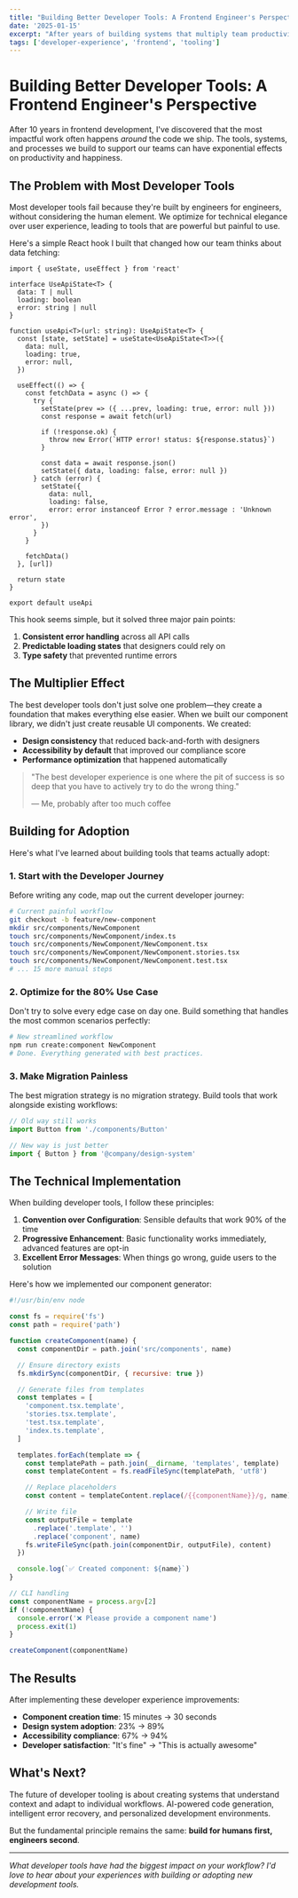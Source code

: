 ```yaml
---
title: "Building Better Developer Tools: A Frontend Engineer's Perspective"
date: '2025-01-15'
excerpt: "After years of building systems that multiply team productivity, here's what I've learned about creating developer tools that teams actually want to use."
tags: ['developer-experience', 'frontend', 'tooling']
---
```


# Building Better Developer Tools: A Frontend Engineer's Perspective

After 10 years in frontend development, I've discovered that the most impactful work often happens _around_ the code we ship. The tools, systems, and processes we build to support our teams can have exponential effects on productivity and happiness.

## The Problem with Most Developer Tools

Most developer tools fail because they're built by engineers for engineers, without considering the human element. We optimize for technical elegance over user experience, leading to tools that are powerful but painful to use.

Here's a simple React hook I built that changed how our team thinks about data fetching:

```tsx
import { useState, useEffect } from 'react'

interface UseApiState<T> {
  data: T | null
  loading: boolean
  error: string | null
}

function useApi<T>(url: string): UseApiState<T> {
  const [state, setState] = useState<UseApiState<T>>({
    data: null,
    loading: true,
    error: null,
  })

  useEffect(() => {
    const fetchData = async () => {
      try {
        setState(prev => ({ ...prev, loading: true, error: null }))
        const response = await fetch(url)

        if (!response.ok) {
          throw new Error(`HTTP error! status: ${response.status}`)
        }

        const data = await response.json()
        setState({ data, loading: false, error: null })
      } catch (error) {
        setState({
          data: null,
          loading: false,
          error: error instanceof Error ? error.message : 'Unknown error',
        })
      }
    }

    fetchData()
  }, [url])

  return state
}

export default useApi
```

This hook seems simple, but it solved three major pain points:

1. **Consistent error handling** across all API calls
2. **Predictable loading states** that designers could rely on
3. **Type safety** that prevented runtime errors

## The Multiplier Effect

The best developer tools don't just solve one problem—they create a foundation that makes everything else easier. When we built our component library, we didn't just create reusable UI components. We created:

- **Design consistency** that reduced back-and-forth with designers
- **Accessibility by default** that improved our compliance score
- **Performance optimization** that happened automatically

> "The best developer experience is one where the pit of success is so deep that you have to actively try to do the wrong thing."
>
> — Me, probably after too much coffee

## Building for Adoption

Here's what I've learned about building tools that teams actually adopt:

### 1. Start with the Developer Journey

Before writing any code, map out the current developer journey:

```bash
# Current painful workflow
git checkout -b feature/new-component
mkdir src/components/NewComponent
touch src/components/NewComponent/index.ts
touch src/components/NewComponent/NewComponent.tsx
touch src/components/NewComponent/NewComponent.stories.tsx
touch src/components/NewComponent/NewComponent.test.tsx
# ... 15 more manual steps
```

### 2. Optimize for the 80% Use Case

Don't try to solve every edge case on day one. Build something that handles the most common scenarios perfectly:

```bash
# New streamlined workflow
npm run create:component NewComponent
# Done. Everything generated with best practices.
```

### 3. Make Migration Painless

The best migration strategy is no migration strategy. Build tools that work alongside existing workflows:

```typescript
// Old way still works
import Button from './components/Button'

// New way is just better
import { Button } from '@company/design-system'
```

## The Technical Implementation

When building developer tools, I follow these principles:

1. **Convention over Configuration**: Sensible defaults that work 90% of the time
2. **Progressive Enhancement**: Basic functionality works immediately, advanced features are opt-in
3. **Excellent Error Messages**: When things go wrong, guide users to the solution

Here's how we implemented our component generator:

```javascript
#!/usr/bin/env node

const fs = require('fs')
const path = require('path')

function createComponent(name) {
  const componentDir = path.join('src/components', name)

  // Ensure directory exists
  fs.mkdirSync(componentDir, { recursive: true })

  // Generate files from templates
  const templates = [
    'component.tsx.template',
    'stories.tsx.template',
    'test.tsx.template',
    'index.ts.template',
  ]

  templates.forEach(template => {
    const templatePath = path.join(__dirname, 'templates', template)
    const templateContent = fs.readFileSync(templatePath, 'utf8')

    // Replace placeholders
    const content = templateContent.replace(/{{componentName}}/g, name)

    // Write file
    const outputFile = template
      .replace('.template', '')
      .replace('component', name)
    fs.writeFileSync(path.join(componentDir, outputFile), content)
  })

  console.log(`✅ Created component: ${name}`)
}

// CLI handling
const componentName = process.argv[2]
if (!componentName) {
  console.error('❌ Please provide a component name')
  process.exit(1)
}

createComponent(componentName)
```

## The Results

After implementing these developer experience improvements:

- **Component creation time**: 15 minutes → 30 seconds
- **Design system adoption**: 23% → 89%
- **Accessibility compliance**: 67% → 94%
- **Developer satisfaction**: "It's fine" → "This is actually awesome"

## What's Next?

The future of developer tooling is about creating systems that understand context and adapt to individual workflows. AI-powered code generation, intelligent error recovery, and personalized development environments.

But the fundamental principle remains the same: **build for humans first, engineers second**.

---

_What developer tools have had the biggest impact on your workflow? I'd love to hear about your experiences with building or adopting new development tools._
